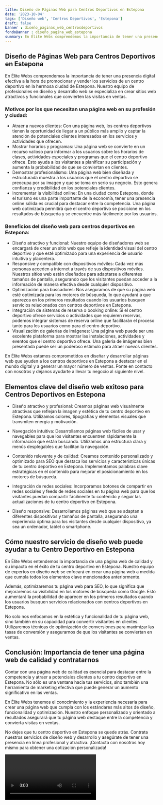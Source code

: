 ```yaml
---
title: Diseño de Páginas Web para Centros Deportivos en Estepona
date: '2023-10-04'
tags: ['Diseño web', 'Centros Deportivos', 'Estepona']
draft: false
banner : diseño_paginas_web_centrosdeportivos
fondoBanner : diseño_pagina_web_estepona
summary: En Élite Webs comprendemos la importancia de tener una presencia digital efectiva a la hora de promocionar y vender los servicios de un centro deportivo en la hermosa ciudad de Estepona. Nuestro equipo de profesionales en diseño y desarrollo web se especializa en crear sitios web atractivos y funcionales que convierten las visitas en ventas. 
---
```


## Diseño de Páginas Web para Centros Deportivos en Estepona

En Élite Webs comprendemos la importancia de tener una presencia digital efectiva a la hora de promocionar y vender los servicios de un centro deportivo en la hermosa ciudad de Estepona. Nuestro equipo de profesionales en diseño y desarrollo web se especializa en crear sitios web atractivos y funcionales que convierten las visitas en ventas. 

### Motivos por los que necesitan una página web en su profesión y ciudad:

- Atraer a nuevos clientes: Con una página web, los centros deportivos tienen la oportunidad de llegar a un público más amplio y captar la atención de potenciales clientes interesados en los servicios y actividades que ofrecen.
- Mostrar horarios y programas: Una página web se convierte en un recurso valioso para informar a los usuarios sobre los horarios de clases, actividades especiales y programas que el centro deportivo ofrece. Esto ayuda a los visitantes a planificar su participación y aumenta la probabilidad de que se conviertan en clientes.
- Demostrar profesionalismo: Una página web bien diseñada y estructurada muestra a los usuarios que el centro deportivo se preocupa por su imagen y que se toma en serio su negocio. Esto genera confianza y credibilidad en los potenciales clientes.
- Incrementar la visibilidad online: En una ciudad como Estepona, donde el turismo es una parte importante de la economía, tener una presencia online sólida es crucial para destacar entre la competencia. Una página web optimizada permitirá que el centro deportivo se posicione en los resultados de búsqueda y se encuentre más fácilmente por los usuarios.

### Beneficios del diseño web para centros deportivos en Estepona:

- Diseño atractivo y funcional: Nuestro equipo de diseñadores web se encargará de crear un sitio web que refleje la identidad visual del centro deportivo y que esté optimizado para una experiencia de usuario intuitiva y placentera.
- Responsive y compatible con dispositivos móviles: Cada vez más personas acceden a internet a través de sus dispositivos móviles. Nuestros sitios web están diseñados para adaptarse a diferentes tamaños de pantalla, asegurando que los visitantes puedan acceder a la información de manera efectiva desde cualquier dispositivo.
- Optimización para buscadores: Nos aseguramos de que su página web esté optimizada para los motores de búsqueda, lo que ayudará a que aparezca en los primeros resultados cuando los usuarios busquen servicios relacionados con centros deportivos en Estepona.
- Integración de sistemas de reserva o booking online: Si el centro deportivo ofrece servicios o actividades que requieren reservas, podemos integrar sistemas de reserva online que facilitarán el proceso tanto para los usuarios como para el centro deportivo.
- Visualización de galerías de imágenes: Una página web puede ser una excelente plataforma para mostrar las instalaciones, actividades y eventos que el centro deportivo ofrece. Una galería de imágenes bien presentada puede ser un poderoso estímulo para atraer nuevos clientes.

En Élite Webs estamos comprometidos en diseñar y desarrollar páginas web que ayuden a los centros deportivos en Estepona a destacar en el mundo digital y a generar un mayor número de ventas. Ponte en contacto con nosotros y déjanos ayudarte a llevar tu negocio al siguiente nivel.

<GifSeo />

<Cta />

## Elementos clave del diseño web exitoso para Centros Deportivos en Estepona

- Diseño atractivo y profesional: Creamos páginas web visualmente atractivas que reflejan la imagen y estética de tu centro deportivo en Estepona. Utilizamos colores, tipografías y elementos visuales que transmiten energía y motivación.

- Navegación intuitiva: Desarrollamos páginas web fáciles de usar y navegables para que los visitantes encuentren rápidamente la información que están buscando. Utilizamos una estructura clara y menús desplegables que facilitan la navegación.

- Contenido relevante y de calidad: Creamos contenido personalizado y optimizado para SEO que destaca los servicios y características únicas de tu centro deportivo en Estepona. Implementamos palabras clave estratégicas en el contenido para mejorar el posicionamiento en los motores de búsqueda.

- Integración de redes sociales: Incorporamos botones de compartir en redes sociales y feeds de redes sociales en tu página web para que los visitantes puedan compartir fácilmente tu contenido y seguir las actualizaciones de tu centro deportivo en Estepona.

- Diseño responsive: Desarrollamos páginas web que se adaptan a diferentes dispositivos y tamaños de pantalla, asegurando una experiencia óptima para los visitantes desde cualquier dispositivo, ya sea un ordenador, tablet o smartphone.

## Cómo nuestro servicio de diseño web puede ayudar a tu Centro Deportivo en Estepona

En Élite Webs entendemos la importancia de una página web de calidad y su impacto en el éxito de tu centro deportivo en Estepona. Nuestro equipo de expertos en diseño web se enfocará en crear una página web a medida que cumpla todos los elementos clave mencionados anteriormente.

Además, optimizaremos tu página web para SEO, lo que significa que mejoraremos su visibilidad en los motores de búsqueda como Google. Esto aumentará la probabilidad de aparecer en los primeros resultados cuando los usuarios busquen servicios relacionados con centros deportivos en Estepona.

No solo nos enfocamos en la estética y funcionalidad de tu página web, sino también en su capacidad para convertir visitantes en clientes. Utilizaremos técnicas de optimización de conversiones para maximizar las tasas de conversión y asegurarnos de que los visitantes se conviertan en ventas.

## Conclusión: Importancia de tener una página web de calidad y contratarnos

Contar con una página web de calidad es esencial para destacar entre la competencia y atraer a potenciales clientes a tu centro deportivo en Estepona. No sólo es una ventana hacia tus servicios, sino también una herramienta de marketing efectiva que puede generar un aumento significativo en las ventas.

En Élite Webs tenemos el conocimiento y la experiencia necesaria para crear una página web que cumpla con los estándares más altos de diseño, funcionalidad y optimización. Nuestro enfoque personalizado y orientado a resultados asegurará que tu página web destaque entre la competencia y convierta visitas en ventas.

No dejes que tu centro deportivo en Estepona se quede atrás. Contrata nuestros servicios de diseño web y desarrollo y asegúrate de tener una presencia en línea profesional y atractiva. ¡Contacta con nosotros hoy mismo para obtener una cotización personalizada!

<Video />

<CtaBot job='Centros Deportivos' city='Estepona'/>

<Gmaps query='Estepona+españa+maps' />